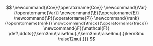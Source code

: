 ::: {.hidden}
$$
\newcommand{\Cov}{\operatorname{Cov}}
\newcommand{\Var}{\operatorname{Var}}
\newcommand{\E}{\operatorname{E}}
\newcommand{\P}{\operatorname{P}}
\newcommand{\rank}{\operatorname{rank}}
\newcommand{\trace}{\operatorname{trace}}
\newcommand{\F}{\mathcal{F}}
\def\iddots{{\kern3mu\raise1mu{.}\kern3mu\raise6mu{.}\kern3mu
\raise12mu{.}}}
$$
:::
